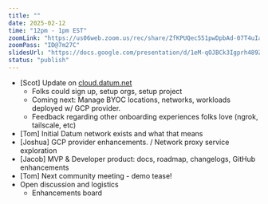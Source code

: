```yaml
---
title: ""
date: 2025-02-12
time: "12pm - 1pm EST"
zoomLink: "https://us06web.zoom.us/rec/share/ZfKPUQec551pwDpbAd-07T4uIa0XLXlXf1sC-lQnFCdM9aFku_Q3IKgJmfVdr-TY.lziI88ofFUv1Dni1"
zoomPass: "ID@7m27C"
slidesUrl: "https://docs.google.com/presentation/d/1eM-qOJBCk3Igprh489ZQzYwprl7LKpT6Dg5P15Z6mGo/edit?usp=sharing"
status: "publish"
---
```


- [Scot] Update on [cloud.datum.net](http://cloud.datum.net)
  - Folks could sign up, setup orgs, setup project
  - Coming next: Manage BYOC locations, networks, workloads deployed w/ GCP provider. 
  - Feedback regarding other onboarding experiences folks love (ngrok, tailscale, etc)
- [Tom] Initial Datum network exists and what that means 
- [Joshua] GCP provider enhancements. / Network proxy service exploration
- [Jacob] MVP & Developer product: docs, roadmap, changelogs, GitHub enhancements 
- [Tom] Next community meeting - demo tease!
- Open discussion and logistics
  - Enhancements board